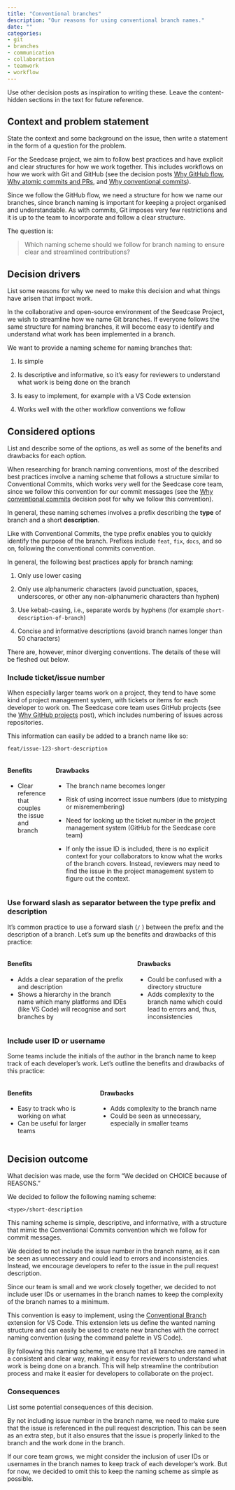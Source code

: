 ```yaml
---
title: "Conventional branches"
description: "Our reasons for using conventional branch names."
date: ""
categories:
- git
- branches
- communication
- collaboration
- teamwork
- workflow
---
```


::: content-hidden
Use other decision posts as inspiration to writing these. Leave the
content-hidden sections in the text for future reference.
:::

## Context and problem statement

::: content-hidden
State the context and some background on the issue, then write a
statement in the form of a question for the problem.
:::

For the Seedcase project, we aim to follow best practices and have
explicit and clear structures for how we work together. This includes
workflows on how we work with Git and GitHub (see the decision posts
[Why GitHub flow](why-github-flow.qmd), [Why atomic commits and
PRs](why-atomic-commits-and-prs.qmd), and [Why conventional
commits](why-conventional-commits.qmd)).

Since we follow the GitHub flow, we need a structure for how we name our
branches, since branch naming is important for keeping a project
organised and understandable. As with commits, Git imposes very few
restrictions and it is up to the team to incorporate and follow a clear
structure.

The question is:

> Which naming scheme should we follow for branch naming to ensure clear
> and streamlined contributions?

## Decision drivers

::: content-hidden
List some reasons for why we need to make this decision and what things
have arisen that impact work.
:::

In the collaborative and open-source environment of the Seedcase
Project, we wish to streamline how we name Git branches. If everyone
follows the same structure for naming branches, it will become easy to
identify and understand what work has been implemented in a branch.

We want to provide a naming scheme for naming branches that:

1.  Is simple

2.  Is descriptive and informative, so it's easy for reviewers to
    understand what work is being done on the branch

3.  Is easy to implement, for example with a VS Code extension

4.  Works well with the other workflow conventions we follow

## Considered options

::: content-hidden
List and describe some of the options, as well as some of the benefits
and drawbacks for each option.
:::

When researching for branch naming conventions, most of the described
best practices involve a naming scheme that follows a structure similar
to Conventional Commits, which works very well for the Seedcase core
team, since we follow this convention for our commit messages (see the
[Why conventional commits](why-conventional-commits.qmd) decision post
for why we follow this convention).

In general, these naming schemes involves a prefix describing the
**type** of branch and a short **description**.

Like with Conventional Commits, the type prefix enables you to quickly
identify the purpose of the branch. Prefixes include `feat`, `fix`,
`docs`, and so on, following the conventional commits convention.

In general, the following best practices apply for branch naming:

1.  Only use lower casing

2.  Only use alphanumeric characters (avoid punctuation, spaces,
    underscores, or other any non-alphanumeric characters than hyphen)

3.  Use kebab-casing, i.e., separate words by hyphens (for example
    `short-description-of-branch`)

4.  Concise and informative descriptions (avoid branch names longer than
    50 characters)

There are, however, minor diverging conventions. The details of these
will be fleshed out below.

### Include ticket/issue number

When especially larger teams work on a project, they tend to have some
kind of project management system, with tickets or items for each
developer to work on. The Seedcase core team uses GitHub projects (see
the [Why GitHub projects](why-github-projects.qmd) post), which includes
numbering of issues across repositories.

This information can easily be added to a branch name like so:

```         
feat/issue-123-short-description
```

::: columns
::: column
#### Benefits

-   Clear reference that couples the issue and branch
:::

::: column
#### Drawbacks

-   The branch name becomes longer

-   Risk of using incorrect issue numbers (due to mistyping or
    misremembering)

-   Need for looking up the ticket number in the project management
    system (GitHub for the Seedcase core team)

-   If only the issue ID is included, there is no explicit context for
    your collaborators to know what the works of the branch covers.
    Instead, reviewers may need to find the issue in the project
    management system to figure out the context.
:::
:::

### Use forward slash as separator between the type prefix and description

It's common practice to use a forward slash (`/` ) between the prefix
and the description of a branch. Let's sum up the benefits and drawbacks
of this practice:

::: columns
::: column
#### Benefits

-   Adds a clear separation of the prefix and description
-   Shows a hierarchy in the branch name which many platforms and IDEs
    (like VS Code) will recognise and sort branches by
:::

::: column
#### Drawbacks

-   Could be confused with a directory structure
-   Adds complexity to the branch name which could lead to errors and,
    thus, inconsistencies
:::
:::

### Include user ID or username

Some teams include the initials of the author in the branch name to keep
track of each developer's work. Let's outline the benefits and drawbacks
of this practice:

::: columns
::: column
#### Benefits

-   Easy to track who is working on what
-   Can be useful for larger teams
:::

::: column
#### Drawbacks

-   Adds complexity to the branch name
-   Could be seen as unnecessary, especially in smaller teams
:::
:::

## Decision outcome

::: content-hidden
What decision was made, use the form "We decided on CHOICE because of
REASONS."
:::

We decided to follow the following naming scheme:

```         
<type>/short-description
```

This naming scheme is simple, descriptive, and informative, with a
structure that mimic the Conventional Commits convention which we follow
for commit messages.

We decided to not include the issue number in the branch name, as it can
be seen as unnecessary and could lead to errors and inconsistencies.
Instead, we encourage developers to refer to the issue in the pull
request description.

Since our team is small and we work closely together, we decided to not
include user IDs or usernames in the branch names to keep the complexity
of the branch names to a minimum.

This convention is easy to implement, using the [Conventional
Branch](https://marketplace.visualstudio.com/items?itemName=pshaddel.conventional-branch)
extension for VS Code. This extension lets us define the wanted naming
structure and can easily be used to create new branches with the correct
naming convention (using the command palette in VS Code).

By following this naming scheme, we ensure that all branches are named
in a consistent and clear way, making it easy for reviewers to
understand what work is being done on a branch. This will help
streamline the contribution process and make it easier for developers to
collaborate on the project.

### Consequences

::: content-hidden
List some potential consequences of this decision.
:::

By not including issue number in the branch name, we need to make sure
that the issue is referenced in the pull request description. This can
be seen as an extra step, but it also ensures that the issue is properly
linked to the branch and the work done in the branch.

If our core team grows, we might consider the inclusion of user IDs or
usernames in the branch names to keep track of each developer's work.
But for now, we decided to omit this to keep the naming scheme as simple
as possible.
